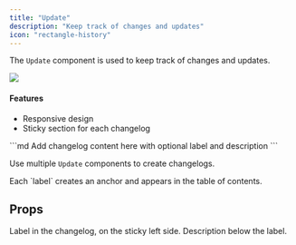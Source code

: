 ```yaml
---
title: "Update"
description: "Keep track of changes and updates"
icon: "rectangle-history"
---
```


The `Update` component is used to keep track of changes and updates.

<Update label="2024-10-12" description="v0.1.1">
  <Frame>
    <img
      className="block"
      src="https://mintlify-assets.b-cdn.net/hero-light.png"
    />
  </Frame>

  #### Features
  - Responsive design
  - Sticky section for each changelog
</Update>

<Update label="2024-10-11" description="v0.1.0">
  ```md
  <Update label="2024-10-12" description="v0.1.1">
    Add changelog content here with optional label and description
  </Update>
  ```

  Use multiple `Update` components to create changelogs.
</Update>

<Tip>
  Each `label` creates an anchor and appears in the table of contents.
</Tip>

## Props

<ResponseField name="label" type="string" required>
  Label in the changelog, on the sticky left side.
</ResponseField>

<ResponseField name="description" type="string">
  Description below the label.
</ResponseField>